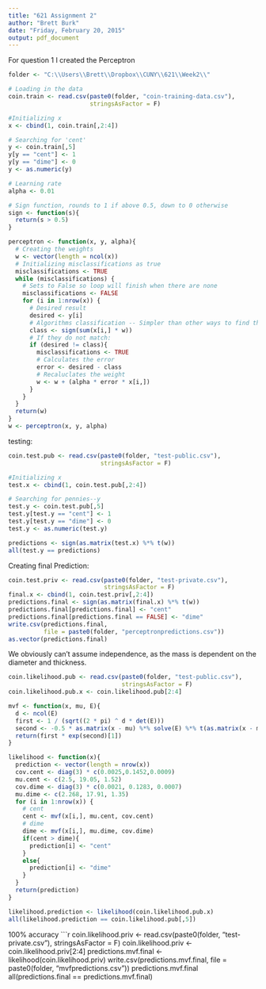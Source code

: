 ```yaml
---
title: "621 Assignment 2"
author: "Brett Burk"
date: "Friday, February 20, 2015"
output: pdf_document
---
```

\textbf{1}
For question 1 I created the Perceptron 
```r
folder <- "C:\\Users\\Brett\\Dropbox\\CUNY\\621\\Week2\\"

# Loading in the data
coin.train <- read.csv(paste0(folder, "coin-training-data.csv"), 
                       stringsAsFactor = F)

#Initializing x
x <- cbind(1, coin.train[,2:4])

# Searching for 'cent'
y <- coin.train[,5]
y[y == "cent"] <- 1
y[y == "dime"] <- 0
y <- as.numeric(y)

# Learning rate
alpha <- 0.01

# Sign function, rounds to 1 if above 0.5, down to 0 otherwise
sign <- function(s){
  return(s > 0.5)
}

perceptron <- function(x, y, alpha){
  # Creating the weights
  w <- vector(length = ncol(x))
  # Initializing misclassifications as true
  misclassifications <- TRUE
  while (misclassifications) {
    # Sets to False so loop will finish when there are none
    misclassifications <- FALSE
    for (i in 1:nrow(x)) {
      # Desired result
      desired <- y[i]
      # Algorithms classification -- Simpler than other ways to find the dot product
      class <- sign(sum(x[i,] * w))
      # If they do not match:
      if (desired != class){
        misclassifications <- TRUE
        # Calculates the error
        error <- desired - class
        # Recaluclates the weight
        w <- w + (alpha * error * x[i,])
      }
    }
  }
  return(w)
}
w <- perceptron(x, y, alpha)
```
testing:
```r
coin.test.pub <- read.csv(paste0(folder, "test-public.csv"), 
                          stringsAsFactor = F)

#Initializing x
test.x <- cbind(1, coin.test.pub[,2:4])

# Searching for pennies--y
test.y <- coin.test.pub[,5]
test.y[test.y == "cent"] <- 1
test.y[test.y == "dime"] <- 0
test.y <- as.numeric(test.y)

predictions <- sign(as.matrix(test.x) %*% t(w))
all(test.y == predictions)
```
Creating final Prediction:
```r
coin.test.priv <- read.csv(paste0(folder, "test-private.csv"), 
                           stringsAsFactor = F)
final.x <- cbind(1, coin.test.priv[,2:4])
predictions.final <- sign(as.matrix(final.x) %*% t(w))
predictions.final[predictions.final] <- "cent"
predictions.final[predictions.final == FALSE] <- "dime"
write.csv(predictions.final, 
          file = paste0(folder, "perceptronpredictions.csv"))
as.vector(predictions.final)
```
\textbf{2.a} We obviously can't assume independence, as the mass is dependent on the diameter and thickness.
```r
coin.likelihood.pub <- read.csv(paste0(folder, "test-public.csv"), 
                                stringsAsFactor = F)
coin.likelihood.pub.x <- coin.likelihood.pub[2:4]

mvf <- function(x, mu, E){
  d <- ncol(E)
  first <- 1 / (sqrt((2 * pi) ^ d * det(E)))
  second <- -0.5 * as.matrix(x - mu) %*% solve(E) %*% t(as.matrix(x - mu))
  return(first * exp(second)[1])
}

likelihood <- function(x){
  prediction <- vector(length = nrow(x))
  cov.cent <- diag(3) * c(0.0025,0.1452,0.0009)
  mu.cent <- c(2.5, 19.05, 1.52)
  cov.dime <- diag(3) * c(0.0021, 0.1283, 0.0007)
  mu.dime <- c(2.268, 17.91, 1.35)
  for (i in 1:nrow(x)) {
    # cent
    cent <- mvf(x[i,], mu.cent, cov.cent)
    # dime
    dime <- mvf(x[i,], mu.dime, cov.dime)
    if(cent > dime){
      prediction[i] <- "cent"
    }
    else{
      prediction[i] <- "dime"
    }
  }
  return(prediction)
}
```
\textbf{2.c}
```r
likelihood.prediction <- likelihood(coin.likelihood.pub.x)
all(likelihood.prediction == coin.likelihood.pub[,5])
```
100% accuracy \newline
\textbf{2.d}
```r
coin.likelihood.priv <- read.csv(paste0(folder, "test-private.csv"), 
                                 stringsAsFactor = F)
coin.likelihood.priv <- coin.likelihood.priv[2:4]
predictions.mvf.final <- likelihood(coin.likelihood.priv)
write.csv(predictions.mvf.final, 
          file = paste0(folder, "mvfpredictions.csv"))
predictions.mvf.final
all(predictions.final == predictions.mvf.final)